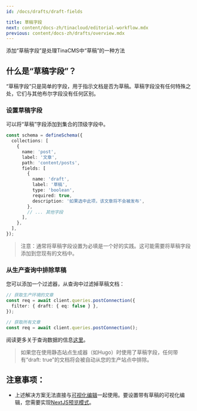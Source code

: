 ```yaml
---
id: /docs/drafts/draft-fields

title: 草稿字段
next: content/docs-zh/tinacloud/editorial-workflow.mdx
previous: content/docs-zh/drafts/overview.mdx
---
```


添加“草稿字段”是处理TinaCMS中“草稿”的一种方法

## 什么是“草稿字段”？

“草稿字段”只是简单的字段，用于指示文档是否为草稿。草稿字段没有任何特殊之处，它们与其他布尔字段没有任何区别。

### 设置草稿字段

可以将“草稿”字段添加到集合的顶级字段中。

```ts
const schema = defineSchema({
  collections: [
    {
      name: 'post',
      label: '文章',
      path: 'content/posts',
      fields: [
        {
          name: 'draft',
          label: '草稿',
          type: 'boolean',
          required: true,
          description: '如果选中此项，该文章将不会被发布',
        },
        // ... 其他字段
      ],
    },
  ],
});
```

> 注意：通常将草稿字段设置为必填是一个好的实践。这可能需要将草稿字段添加到您现有的文档中。

### 从生产查询中排除草稿

您可以添加一个过滤器，从查询中过滤掉草稿文档：

```ts
// 获取生产环境的文章
const req = await client.queries.postConnection({
  filter: { draft: { eq: false } },
});

// 获取所有文章
const req = await client.queries.postConnection();
```

阅读更多关于查询数据的信息[这里](/docs/data-fetching/overview)。

> 如果您在使用静态站点生成器（如Hugo）时使用了草稿字段，任何带有“draft: true”的文档将会被自动从您的生产站点中排除。

## 注意事项：

- 上述解决方案无法直接与[可视化编辑](/docs/contextual-editing/overview)一起使用。要设置带有草稿的可视化编辑，您需要实现[NextJS预览模式](/docs/guides/contextual-drafts)。